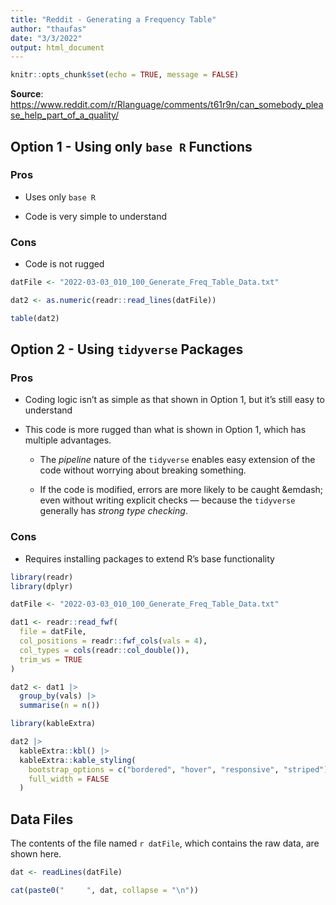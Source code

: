 ```yaml
---
title: "Reddit - Generating a Frequency Table"
author: "thaufas"
date: "3/3/2022"
output: html_document
---
```


```r
knitr::opts_chunk$set(echo = TRUE, message = FALSE)
```

**Source**: <https://www.reddit.com/r/Rlanguage/comments/t61r9n/can_somebody_please_help_part_of_a_quality/>

## Option 1 - Using only `base R` Functions

### Pros

* Uses only `base R`

* Code is very simple to understand

### Cons

* Code is not rugged

```r
datFile <- "2022-03-03_010_100_Generate_Freq_Table_Data.txt"

dat2 <- as.numeric(readr::read_lines(datFile))

table(dat2)
```

## Option 2 - Using `tidyverse` Packages

### Pros

* Coding logic isn't as simple as that shown in Option 1, but it's still easy to understand

* This code is more rugged than what is shown in Option 1, which has multiple advantages.

   * The *pipeline* nature of the `tidyverse` enables easy extension of the code without worrying about breaking something.
   
   * If the code is modified, errors are more likely to be caught &emdash; even without writing explicit checks &mdash; because the `tidyverse` generally has *strong type checking*.

### Cons

* Requires installing packages to extend R's base functionality

```r
library(readr)
library(dplyr)

datFile <- "2022-03-03_010_100_Generate_Freq_Table_Data.txt"

dat1 <- readr::read_fwf(
  file = datFile,
  col_positions = readr::fwf_cols(vals = 4),
  col_types = cols(readr::col_double()),
  trim_ws = TRUE
)

dat2 <- dat1 |>
  group_by(vals) |> 
  summarise(n = n())
```

```r
library(kableExtra)

dat2 |>
  kableExtra::kbl() |> 
  kableExtra::kable_styling(
    bootstrap_options = c("bordered", "hover", "responsive", "striped"),
    full_width = FALSE
  )
```

## Data Files

The contents of the file named ```r datFile```, which contains the raw data, are shown here.

```r
dat <- readLines(datFile)

cat(paste0("     ", dat, collapse = "\n"))
```

<div style="margin: 1em 0 5em 0">
</div>
